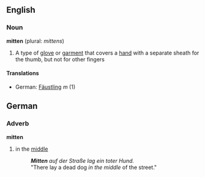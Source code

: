 ==English==
===Noun===
'''mitten''' (plural: ''mittens'')
# A type of [[glove]] or [[garment]] that covers a [[hand]] with a separate sheath for the thumb, but not for other fingers
====Translations====
*German: [[Fäustling]] ''m'' (1)
==German==
===Adverb===
'''mitten'''
# in the [[middle]]
#:'''''Mitten''' auf der Straße lag ein toter Hund.''
#:"There lay a dead dog ''in the middle'' of the street."